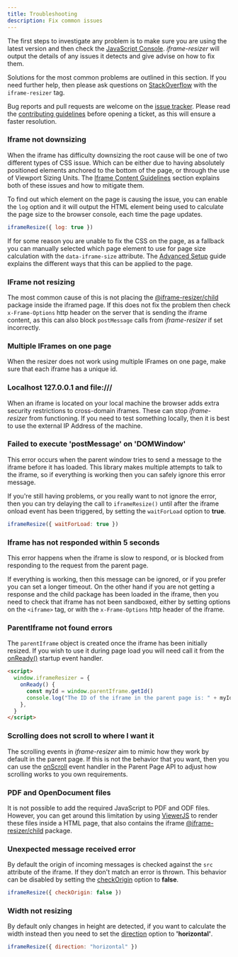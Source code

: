 ```yaml
---
title: Troubleshooting
description: Fix common issues
---
```



The first steps to investigate any problem is to make sure you are using the latest version and then check the 
[JavaScript Console](https://developers.google.com/chrome-developer-tools/docs/console#opening_the_console). _iframe-resizer_
will output the details of any issues it detects and give advise on how to fix them.

Solutions for the most common problems are outlined in this section. If you need further help, then please ask questions on
[StackOverflow](http://stackoverflow.com/questions/tagged/iframe-resizer) with the `iframe-resizer` tag.

Bug reports and pull requests are welcome on the [issue tracker](https://github.com/davidjbradshaw/iframe-resizer/issues).
Please read the [contributing guidelines](https://github.com/davidjbradshaw/iframe-resizer/blob/master/CONTRIBUTING.md)
before opening a ticket, as this will ensure a faster resolution.

### Iframe not downsizing

When the iframe has difficulty downsizing the root cause will be one of two different types of CSS issue. Which can be either
due to having absolutely positioned elements anchored to the bottom of the page, or through the use of Viewport Sizing Units.
The [Iframe Content Guidelines](/content_guidelines) section explains both of these issues and how to mitigate them.

To find out which element on the page is causing the issue, you can enable the `log` option and it will output the HTML element 
being used to calculate the page size to the browser console, each time the page updates.

```js
iframeResize({ log: true })
```

If for some reason you are unable to fix the CSS on the page, as a fallback you can manually selected which page element
to use for page size calculation with the `data-iframe-size` attribute. The [Advanced Setup](/setup/advanced) guide explains the
different ways that this can be applied to the page.

### IFrame not resizing

The most common cause of this is not placing the [@iframe-resizer/child](/setup/child) package inside the iframed page. If 
this does not fix the problem then check `x-Frame-Options` http header on the server that is sending the iframe content, as 
this can also block `postMessage` calls from _iframe-resizer_ if set incorrectly.

### Multiple IFrames on one page

When the resizer does not work using multiple IFrames on one page, make sure that each iframe has a unique id.

### Localhost 127.0.0.1 and file:///

When an iframe is located on your local machine the browser adds extra security restrictions to cross-domain iframes. 
These can stop _iframe-resizer_ from functioning. If you need to test something locally, then it is best to use the 
external IP Address of the machine.

### Failed to execute 'postMessage' on 'DOMWindow'

This error occurs when the parent window tries to send a message to the iframe before it has loaded. This library makes 
multiple attempts to talk to the iframe, so if everything is working then you can safely ignore this error message.

If you're still having problems, or you really want to not ignore the error, then you can try delaying the call to `iframeResize()` 
until after the iframe onload event has been triggered, by setting the `waitForLoad` option to **true**.

```js
iframeResize({ waitForLoad: true })
```

### Iframe has not responded within 5 seconds

This error happens when the iframe is slow to respond, or is blocked from responding to the request from the parent page.

If everything is working, then this message can be ignored, or if you prefer you can set a longer timeout. On the other hand 
if you are not getting a response and the child package has been loaded in the iframe, then you need to check that iframe has 
not been sandboxed, either by setting options on the `<iframe>` tag, or with the `x-Frame-Options` http header of the iframe.

### ParentIframe not found errors

The `parentIframe` object is created once the iframe has been initially resized. If you wish to use it during page load you 
will need call it from the [onReady()](/api/child#onready) startup event handler.

```html
<script>
  window.iframeResizer = {
    onReady() {
      const myId = window.parentIframe.getId()
      console.log("The ID of the iframe in the parent page is: " + myId)
    },
  }
</script>
```

### Scrolling does not scroll to where I want it

The scrolling events in _iframe-resizer_ aim to mimic how they work by default in the parent page. If this
is not the behavior that you want, then you can use the [onScroll](/api/parent#onscroll) event handler in
the Parent Page API to adjust how scrolling works to you own requirements.

### PDF and OpenDocument files

It is not possible to add the required JavaScript to PDF and ODF files. However, you can get around this limitation 
by using [ViewerJS](http://viewerjs.org) to render these files inside a HTML page, that also contains the iframe 
[@iframe-resizer/child](/setup/child) package.

### Unexpected message received error

By default the origin of incoming messages is checked against the `src` attribute of the iframe. If they don't match 
an error is thrown. This behavior can be disabled by setting the [checkOrigin](/api/parent#checkorigin) option to **false**.

```js
iframeResize({ checkOrigin: false })
```

### Width not resizing

By default only changes in height are detected, if you want to calculate the width instead then you need to set the 
[direction](/api/parent#direction) option to **'horizontal'**.

```js
iframeResize({ direction: "horizontal" })
```

<FeedbackComponent />
